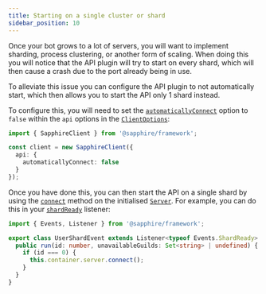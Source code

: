 ```yaml
---
title: Starting on a single cluster or shard
sidebar_position: 10
---
```


Once your bot grows to a lot of servers, you will want to implement sharding, process clustering, or another form of
scaling. When doing this you will notice that the API plugin will try to start on every shard, which will then cause a
crash due to the port already being in use.

To alleviate this issue you can configure the API plugin to not automatically start, which then allows you to start the
API only 1 shard instead.

To configure this, you will need to set the [`automaticallyConnect`] option to `false` within the `api` options in the
[`ClientOptions`]:

```typescript ts2esm2cjs|{5}|{5}
import { SapphireClient } from '@sapphire/framework';

const client = new SapphireClient({
  api: {
    automaticallyConnect: false
  }
});
```

Once you have done this, you can then start the API on a single shard by using the [`connect`] method on the initialised
[`Server`]. For example, you can do this in your [`shardReady`] listener:

```typescript ts2esm2cjs|{5-7}|{5-7}
import { Events, Listener } from '@sapphire/framework';

export class UserShardEvent extends Listener<typeof Events.ShardReady> {
  public run(id: number, unavailableGuilds: Set<string> | undefined) {
    if (id === 0) {
      this.container.server.connect();
    }
  }
}
```

[`automaticallyConnect`]: ../../../Documentation/api-plugins/interfaces/api_src.ServerOptions#automaticallyConnect
[`ClientOptions`]: ../../../Documentation/api-framework/interfaces/SapphireClientOptions
[`Server`]: ../../../Documentation/api-plugins/classes/api_src.Server
[`connect`]: ../../../Documentation/api-plugins/classes/api_src.Server#connect
[`shardReady`]: https://discord.js.org/#/docs/discord.js/main/class/Client?scrollTo=e-shardReady
